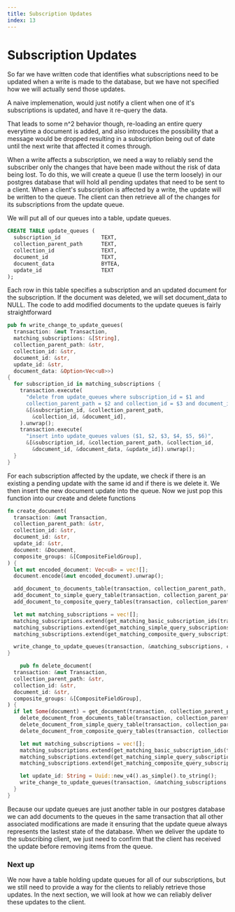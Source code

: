 ```yaml
---
title: Subscription Updates
index: 13
---
```

# Subscription Updates

So far we have written code that identifies what subscriptions need to be
updated when a write is made to the database, but we have not specified how we will
actually send those updates.

A naive implemenation, would just notify a client when one 
of it's subscriptions is updated, and have it re-query the data.

That leads to some n^2 behavior though, re-loading an entire query everytime
a document is added, and also introduces the possibility that a
message would be dropped resulting in a subscription being out of date until the
next write that affected it comes through.

When a write affects a subscription, we need a way to reliably send the subscriber
only the changes that have been made without the risk of data being lost. To do this, we will create a
queue (I use the term loosely) in our postgres database that will hold all pending updates that need to be
sent to a client. When a client's subscription is affected by a write, the update will be written to the queue.
The client can then retrieve all of the changes for its subscriptions from the update queue.

We will put all of our queues into a table, update queues.

```sql
CREATE TABLE update_queues (
  subscription_id             TEXT,
  collection_parent_path      TEXT,
  collection_id               TEXT,
  document_id                 TEXT,
  document_data               BYTEA,
  update_id                   TEXT
);
```

Each row in this table specifies a subscription and an updated document for the
subscription. If the document was deleted, we will set document_data to NULL.
The code to add modified documents to the update queues is fairly straightforward

```rust
pub fn write_change_to_update_queues(
  transaction: &mut Transaction,
  matching_subscriptions: &[String],
  collection_parent_path: &str,
  collection_id: &str,
  document_id: &str,
  update_id: &str,
  document_data: &Option<Vec<u8>>)
{
  for subscription_id in matching_subscriptions {
    transaction.execute(
      "delete from update_queues where subscription_id = $1 and 
      collection_parent_path = $2 and collection_id = $3 and document_id = $4",
      &[&subscription_id, &collection_parent_path, 
        &collection_id, &document_id],
    ).unwrap();
    transaction.execute(
      "insert into update_queues values ($1, $2, $3, $4, $5, $6)",
      &[&subscription_id, &collection_parent_path, &collection_id, 
        &document_id, &document_data, &update_id]).unwrap();
  }
}
```

For each subscription affected by the update, we check if there is an existing a pending
update with the same id and if there is we delete it. We then insert the new document update into the queue.
Now we just pop this function into our create and delete functions

```rust focus=22
fn create_document(
  transaction: &mut Transaction,
  collection_parent_path: &str,
  collection_id: &str,
  document_id: &str,
  update_id: &str,
  document: &Document,
  composite_groups: &[CompositeFieldGroup],
) {
  let mut encoded_document: Vec<u8> = vec![];
  document.encode(&mut encoded_document).unwrap();

  add_document_to_documents_table(transaction, collection_parent_path, collection_id, document_id, update_id, &encoded_document);
  add_document_to_simple_query_table(transaction, collection_parent_path, collection_id, document_id, document);
  add_document_to_composite_query_tables(transaction, collection_parent_path, collection_id, document_id, document, composite_groups);

  let mut matching_subscriptions = vec![];
  matching_subscriptions.extend(get_matching_basic_subscription_ids(transaction, collection_parent_path, collection_id, document_id).into_iter());
  matching_subscriptions.extend(get_matching_simple_query_subscriptions(transaction, collection_parent_path, collection_id, document).into_iter());
  matching_subscriptions.extend(get_matching_composite_query_subscriptions(transaction, document, composite_groups).into_iter());

  write_change_to_update_queues(transaction, &matching_subscriptions, collection_parent_path, collection_id, document_id, update_id, &Some(encoded_document));
}
```

```rust focus=19
	pub fn delete_document(
  transaction: &mut Transaction,
  collection_parent_path: &str,
  collection_id: &str,
  document_id: &str,
  composite_groups: &[CompositeFieldGroup],
) {
  if let Some(document) = get_document(transaction, collection_parent_path, collection_id, document_id) {
    delete_document_from_documents_table(transaction, collection_parent_path, collection_id, document_id);
    delete_document_from_simple_query_table(transaction, collection_parent_path, collection_id, document_id);
    delete_document_from_composite_query_tables(transaction, collection_parent_path, collection_id, document_id, composite_groups);

    let mut matching_subscriptions = vec![];
    matching_subscriptions.extend(get_matching_basic_subscription_ids(transaction, collection_parent_path, collection_id, document_id).into_iter());
    matching_subscriptions.extend(get_matching_simple_query_subscriptions(transaction, collection_parent_path, collection_id, &document).into_iter());
    matching_subscriptions.extend(get_matching_composite_query_subscriptions(transaction, &document, composite_groups).into_iter());

    let update_id: String = Uuid::new_v4().as_simple().to_string();
    write_change_to_update_queues(transaction, &matching_subscriptions, collection_parent_path, collection_id, document_id, &update_id, &None);
  }
}
```

Because our update queues are just another table in our postgres database we can add documents
to the queues in the same transaction that all other associated
modifications are made it ensuring that the update queue always represents the 
lastest state of the database. When we deliver the update to the subscribing 
client, we just need to confirm that the client has received the update before 
removing items from the queue.

### Next up

We now have a table holding update queues for all of our subscriptions, but we
still need to provide a way for the clients to reliably retrieve those updates.
In the next section, we will look at how we can reliably deliver these updates to
the client.
